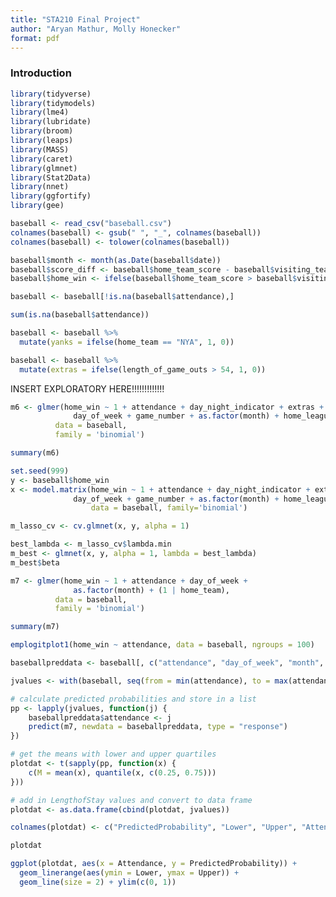 ```yaml
---
title: "STA210 Final Project"
author: "Aryan Mathur, Molly Honecker"
format: pdf
---
```


### Introduction

```r

library(tidyverse)
library(tidymodels)
library(lme4)
library(lubridate)
library(broom)
library(leaps)
library(MASS)
library(caret)
library(glmnet)
library(Stat2Data)
library(nnet)
library(ggfortify)
library(gee)

baseball <- read_csv("baseball.csv")
colnames(baseball) <- gsub(" ", "_", colnames(baseball))
colnames(baseball) <- tolower(colnames(baseball))

baseball$month <- month(as.Date(baseball$date))
baseball$score_diff <- baseball$home_team_score - baseball$visiting_team_score
baseball$home_win <- ifelse(baseball$home_team_score > baseball$visiting_team_score, 1, 0)

baseball <- baseball[!is.na(baseball$attendance),]

sum(is.na(baseball$attendance))

```

```r

baseball <- baseball %>%
  mutate(yanks = ifelse(home_team == "NYA", 1, 0))

baseball <- baseball %>%
  mutate(extras = ifelse(length_of_game_outs > 54, 1, 0))

```

INSERT EXPLORATORY HERE!!!!!!!!!!!!!


```r

m6 <- glmer(home_win ~ 1 + attendance + day_night_indicator + extras +
              day_of_week + game_number + as.factor(month) + home_league + (1 | home_team),
          data = baseball,
          family = 'binomial')

summary(m6)

```

```r

set.seed(999)
y <- baseball$home_win
x <- model.matrix(home_win ~ 1 + attendance + day_night_indicator + extras +
              day_of_week + game_number + as.factor(month) + home_league,
                  data = baseball, family='binomial')

m_lasso_cv <- cv.glmnet(x, y, alpha = 1)

best_lambda <- m_lasso_cv$lambda.min
m_best <- glmnet(x, y, alpha = 1, lambda = best_lambda)
m_best$beta 

```

```r

m7 <- glmer(home_win ~ 1 + attendance + day_of_week + 
              as.factor(month) + (1 | home_team),
          data = baseball,
          family = 'binomial')

summary(m7)

```

```r

emplogitplot1(home_win ~ attendance, data = baseball, ngroups = 100)

```

```r

baseballpreddata <- baseball[, c("attendance", "day_of_week", "month", "home_team")]

jvalues <- with(baseball, seq(from = min(attendance), to = max(attendance), length.out = 100))

# calculate predicted probabilities and store in a list
pp <- lapply(jvalues, function(j) {
    baseballpreddata$attendance <- j
    predict(m7, newdata = baseballpreddata, type = "response")
})

```

```r

# get the means with lower and upper quartiles
plotdat <- t(sapply(pp, function(x) {
    c(M = mean(x), quantile(x, c(0.25, 0.75)))
}))

# add in LengthofStay values and convert to data frame
plotdat <- as.data.frame(cbind(plotdat, jvalues))

colnames(plotdat) <- c("PredictedProbability", "Lower", "Upper", "Attendance")

plotdat

ggplot(plotdat, aes(x = Attendance, y = PredictedProbability)) + 
  geom_linerange(aes(ymin = Lower, ymax = Upper)) + 
  geom_line(size = 2) + ylim(c(0, 1))

```





